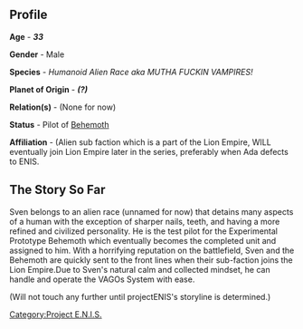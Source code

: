 == Profile ==

'''Age''' - '''''33'''''

'''Gender''' - Male

'''Species''' - ''Humanoid Alien Race aka MUTHA FUCKIN VAMPIRES!''

'''Planet of Origin''' - '''''(?)'''''

'''Relation(s)''' - (None for now)

'''Status''' - Pilot of [[Behemoth]]

'''Affiliation''' - (Alien sub faction which is a part of the Lion Empire, WILL eventually join Lion Empire later in the series, preferably when Ada defects to ENIS.

== The Story So Far ==

Sven belongs to an alien race (unnamed for now) that detains many aspects of a human with the exception of sharper nails, teeth, and having a more refined and civilized personality. He is the test pilot for the Experimental Prototype Behemoth which eventually becomes the completed unit and assigned to him. With a horrifying reputation on the battlefield, Sven and the Behemoth are quickly sent to the front lines when their sub-faction joins the Lion Empire.Due to Sven's natural calm and collected mindset, he can handle and operate the VAGOs System with ease.

(Will not touch any further until projectENIS's storyline is determined.)

[[Category:Project E.N.I.S.]]